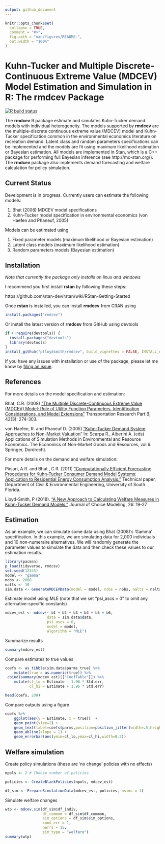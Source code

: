 ```yaml
---
output: github_document
---
```


```r
knitr::opts_chunk$set(
  collapse = TRUE,
  comment = "#>",
  fig.path = "man/figures/README-",
  out.width = "100%"
)
```

# Kuhn-Tucker and Multiple Discrete-Continuous Extreme Value (MDCEV) Model Estimation and Simulation in R: The rmdcev Package

<!-- badges: start -->
[![R build status](https://github.com/plloydsmith/rmdcev/workflows/R-CMD-check/badge.svg)](https://github.com/plloydsmith/rmdcev/actions)
<!-- badges: end -->

The **rmdcev** R package estimate and simulates Kuhn-Tucker demand models with individual heterogeneity. The models supported by **rmdcev** are the multiple-discrete continuous extreme value (MDCEV) model and Kuhn-Tucker specification common in the environmental economics literature on recreation demand. Latent class and random parameters specifications can be implemented and the models are fit using maximum likelihood estimation or Bayesian estimation. All models are implemented in Stan, which is a C++ package for performing full Bayesian inference (see http://mc-stan.org/). The **rmdcev** package also implements demand forecasting and welfare calculation for policy simulation.

## Current Status

Development is in progress. Currently users can estimate the following models:

1. Bhat (2008) MDCEV model specifications
2. Kuhn-Tucker model specification in environmental economics (von Haefen and Phaneuf, 2005)

Models can be estimated using

1. Fixed parameter models (maximum likelihood or Bayesian estimation)
2. Latent class models (maximum likelihood estimation)
3. Random parameters models (Bayesian estimation)

## Installation

*Note that currently the package only installs on linux and windows*

I recommend you first install **rstan** by following these steps:

https://github.com/stan-dev/rstan/wiki/RStan-Getting-Started

Once **rstan** is installed, you can install **rmdcev** from CRAN using

``` r
install.packages("rmdcev")
```

Or install the latest version of **rmdcev** from GitHub using devtools

``` r
if (!require(devtools)) {
  install.packages("devtools")
  library(devtools)
}
install_github("plloydsmith/rmdcev", build_vignettes = FALSE, INSTALL_opts="--no-multiarch")
```

If you have any issues with installation or use of the package, please let me know by [filing an issue](https://github.com/plloydsmith/rmdcev/issues).

## References

For more details on the model specification and estimation:

Bhat, C.R. (2008) ["The Multiple Discrete-Continuous Extreme Value (MDCEV) Model: Role of Utility Function Parameters, Identification Considerations, and Model Extensions"](https://www.sciencedirect.com/science/article/pii/S0191261507000677) Transportation Research Part B, 42(3): 274-303.

von Haefen, R. and Phaneuf D. (2005) ["Kuhn-Tucker Demand System Approaches to Non-Market Valuation"](https://link.springer.com/chapter/10.1007/1-4020-3684-1_8) In: Scarpa R., Alberini A. (eds) Applications of Simulation Methods in Environmental and Resource Economics. The Economics of Non-Market Goods and Resources, vol 6. Springer, Dordrecht.

For more details on the demand and welfare simulation:

Pinjari, A.R. and Bhat , C.R. (2011) ["Computationally Efficient Forecasting Procedures for Kuhn-Tucker Consumer Demand Model Systems: Application to Residential Energy Consumption Analysis."](https://www.caee.utexas.edu/prof/bhat/MDCEV_Forecasting.html) Technical paper, Department of Civil & Environmental Engineering, University of South Florida.

Lloyd-Smith, P (2018). ["A New Approach to Calculating Welfare Measures in Kuhn-Tucker Demand Models."](https://www.sciencedirect.com/science/article/pii/S1755534517300994) Journal of Choice Modeling, 26: 19-27

## Estimation

As an example, we can simulate some data using Bhat (2008)'s 'Gamma' specification. In this example, we are simulating data for 2,000 individuals and 10 non-numeraire alternatives. We will randomly generate the parameter values to simulate the data and then check these values to our estimation results.

```r
library(pacman)
p_load(tidyverse, rmdcev)
set.seed(12345)
model <- "gamma"
nobs <- 2000
nalts <- 10
sim.data <- GenerateMDCEVData(model = model, nobs = nobs, nalts = nalts)
```

Estimate model using MLE (note that we set "psi_ascs = 0" to omit any alternative-specific constants)
``` r
mdcev_est <- mdcev(~ b1 + b2 + b3 + b4 + b5 + b6,
				   data = sim.data$data,
				   psi_ascs = 0,
				   model = model,
				   algorithm = "MLE")
```

Summarize results
``` r
summary(mdcev_est)
```


Compare estimates to true values
``` r
coefs <- as_tibble(sim.data$parms_true) %>%
	mutate(true = as.numeric(true)) %>%
 cbind(summary(mdcev_est)[["CoefTable"]]) %>%
	mutate(cl_lo = Estimate - 1.96 * Std.err,
		   cl_hi = Estimate + 1.96 * Std.err)

head(coefs, 200)
```

Compare outputs using a figure
```r
coefs %>%
	ggplot(aes(y = Estimate, x = true))  +
	geom_point(size=2) +
	geom_text(label=coefs$parms,position=position_jitter(width=.5,height=1)) +
	geom_abline(slope = 1) +
	geom_errorbar(aes(ymin=cl_lo,ymax=cl_hi,width=0.2))
```


## Welfare simulation

Create policy simulations (these are 'no change' policies with no effects)
```r
npols <- 2 # Choose number of policies

policies <-	CreateBlankPolicies(npols, mdcev_est)

df_sim <- PrepareSimulationData(mdcev_est, policies, nsims = 1) 
```

Simulate welfare changes
```r
wtp <- mdcev.sim(df_sim$df_indiv, 
				 df_common = df_sim$df_common, 
				 sim_options = df_sim$sim_options,
				 cond_err = 1, 
				 nerrs = 15, 
				 sim_type = "welfare")
summary(wtp)
```
